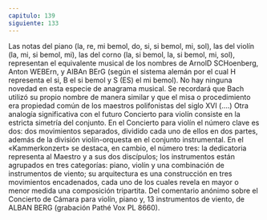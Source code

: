 ```yaml
---
capitulo: 139
siguiente: 133
---
```


Las notas del piano (la, re, mi bemol, do, si, si bemol, mi, sol), las del violín (la,
mi, si bemol, mi), las del corno (la, si bemol, la, si bemol, mi, sol), representan el
equivalente musical de los nombres de ArnolD SCHoenberg, Anton WEBErn, y
AIBAn BErG (según el sistema alemán por el cual H representa el si, B el si
bemol y S (ES) el mi bemol). No hay ninguna novedad en esta especie de
anagrama musical. Se recordará que Bach utilizó su propio nombre de manera
similar y que el misa o procedimiento era propiedad común de los maestros
polifonistas del siglo XVI (....) Otra analogía significativa con el futuro Concierto
para violín consiste en la estricta simetría del conjunto. En el Concierto para
violín el número clave es dos: dos movimientos separados, dividido cada uno de
ellos en dos partes, además de la división violín-orquesta en el conjunto
instrumental. En el «Kammerkonzert» se destaca, en cambio, el número tres: la
dedicatoria representa al Maestro y a sus dos discípulos; los instrumentos están
agrupados en tres categorías: piano, violín y una combinación de instrumentos
de viento; su arquitectura es una construcción en tres movimientos encadenados,
cada uno de los cuales revela en mayor o menor medida una composición
tripartita.
Del comentario anónimo sobre el
Concierto de Cámara para violín,
piano y, 13 instrumentos de viento,
de ALBAN BERG (grabación Pathé
Vox PL 8660).
